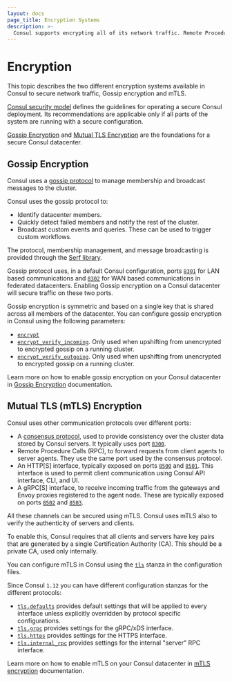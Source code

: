 ```yaml
---
layout: docs
page_title: Encryption Systems
description: >-
  Consul supports encrypting all of its network traffic. Remote Procedure Calls (RPCs) between client and server agents can be encrypted with TLS and authenticated with certificates. Gossip communication between all agents can also be encrypted.
---
```


# Encryption

This topic describes the two different encryption systems available in Consul to secure network traffic, Gossip encryption and mTLS.

[Consul security model](/consul/docs/security/security-models/core) defines the guidelines for operating a secure Consul deployment. Its recommendations are applicable only if all parts of the system are running with a secure configuration. 

[Gossip Encryption](/consul/docs/security/encryption#gossip-encryption) and [Mutual TLS Encryption](/consul/docs/security/encryption#mutual-tls-mtls-encryption) are the foundations for a secure Consul datacenter.

## Gossip Encryption

Consul uses a [gossip protocol](https://en.wikipedia.org/wiki/Gossip_protocol) to manage membership and broadcast messages to the cluster.

Consul uses the gossip protocol to:
- Identify datacenter members.
- Quickly detect failed members and notify the rest of the cluster.
- Broadcast custom events and queries. These can be used to trigger custom workflows.

The protocol, membership management, and message broadcasting is provided through the [Serf library](https://www.serf.io/). 

Gossip protocol uses, in a default Consul configuration, ports [`8301`](/consul/docs/install/ports#lan-serf) for LAN based communications and [`8302`](/consul/docs/install/ports#lan-serf) for WAN based communications in federated datacenters. Enabling Gossip encryption on a Consul datacenter will secure traffic on these two ports.

Gossip encryption is symmetric and based on a single key that is shared across all members of the datacenter. You can configure gossip encryption in Consul using the following parameters:

- [`encrypt`](/consul/docs/agent/config/config-files#encrypt.)
- [`encrypt_verify_incoming`](/consul/docs/agent/config/config-files#encrypt_verify_incoming). Only used when upshifting from unencrypted to encrypted gossip on a running cluster. 
- [`encrypt_verify_outgoing`](/consul/docs/agent/config/config-files#encrypt_verify_outgoing). Only used when upshifting from unencrypted to encrypted gossip on a running cluster. 

Learn more on how to enable gossip encryption on your Consul datacenter in [Gossip Encryption](/consul/docs/security/encryption/gossip) documentation.

## Mutual TLS (mTLS) Encryption

Consul uses other communication protocols over different ports:

- A [consensus protocol](/consul/docs/architecture/consensus), used to provide consistency over the cluster data stored by Consul servers. It typically uses port [`8300`](/consul/docs/install/ports#server-rpc).
- Remote Procedure Calls (RPC), to forward requests from client agents to server agents. They use the same port used by the consensus protocol.
- An HTTP[S] interface, typically exposed on ports [`8500`](/consul/docs/install/ports#http) and [`8501`](/consul/docs/install/ports#https). This interface is used to permit client communication using Consul API interface, CLI, and UI.
- A gRPC[S] interface, to receive incoming traffic from the gateways and Envoy proxies registered to the agent node. These are typically exposed on ports [`8502`](/consul/docs/install/ports#client-grpc) and [`8503`](/consul/docs/install/ports#client-grpc-tls).
 
All these channels can be secured using mTLS. Consul uses mTLS also to verify the authenticity of servers and clients. 

To enable this, Consul requires that all clients and servers have key pairs that are generated by a single
Certification Authority (CA). This should be a private CA, used only internally.

You can configure mTLS in Consul using the [`tls`](/consul/docs/agent/config/config-files#tls-1) stanza in the configuration files.

Since Consul `1.12` you can have different configuration stanzas for the different protocols:

- [`tls.defaults`](/consul/docs/agent/config/config-files#tls_defaults) provides default settings that will be applied to every interface unless explicitly overridden by protocol specific configurations.
- [`tls.grpc`](/consul/docs/agent/config/config-files#tls_grpc) provides settings for the gRPC/xDS interface.
- [`tls.https`](/consul/docs/agent/config/config-files#tls_https) provides settings for the HTTPS interface.
- [`tls.internal_rpc`](/consul/docs/agent/config/config-files#tls_internal_rpc) provides settings for the internal "server" RPC interface.

Learn more on how to enable mTLS on your Consul datacenter in [mTLS encryption](/consul/docs/security/encryption/mTLS) documentation.

